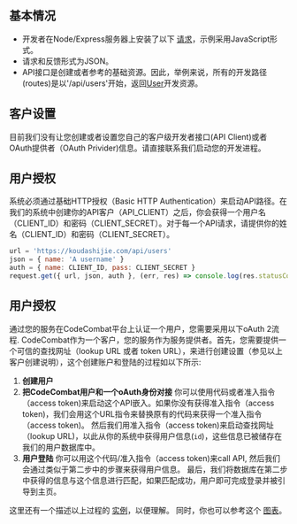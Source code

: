 ## 基本情况

* 开发者在Node/Express服务器上安装了以下 [请求](https://github.com/request/request)，示例采用JavaScript形式。   
* 请求和反馈形式为JSON。
* API接口是创建或者参考的基础资源。因此，举例来说，所有的开发路径(routes)是以'/api/users'开始，返回[User](#users)开发资源。

 ## 客户设置
目前我们没有让您创建或者设置您自己的客户级开发者接口(API Client)或者OAuth提供者（OAuth Privider)信息。请直接联系我们启动您的开发进程。
    
## 用户授权
系统必须通过基础HTTP授权（Basic HTTP Authentication）来启动API路径。在我们的系统中创建你的API客户（API_CLIENT）之后，你会获得一个用户名（CLIENT_ID）和密码（CLIENT_SECRET）。对于每一个API请求，请提供你的姓名（CLIENT_ID）和密码（CLIENT_SECRET）。
    
```javascript
url = 'https://koudashijie.com/api/users'
json = { name: 'A username' }
auth = { name: CLIENT_ID, pass: CLIENT_SECRET }
request.get({ url, json, auth }, (err, res) => console.log(res.statusCode, res.body))
```

## 用户授权
通过您的服务在CodeCombat平台上认证一个用户，您需要采用以下oAuth 2流程. CodeCombat作为一个客户，您的服务作为服务提供者。首先，您需要提供一个可信的查找网址（lookup URL 或者 token URL），来进行创建设置（参见以上客户创建说明），这个创建账户和登陆的过程如以下所示:

1. **创建用户**
2. **把CodeCombat用户和一个oAuth身份对接** 
        你可以使用代码或者准入指令（access token)来启动这个API嵌入。如果你没有获得准入指令（access token)，我们会用这个URL指令来替换原有的代码来获得一个准入指令（access token)。
        然后我们用准入指令（access token)来启动查找网址（lookup URL)，以此从你的系统中获得用户信息(`id`)，这些信息已被储存在我们的用户数据库中。
3. **用户登陆** 
        你可以用这个代码/准入指令（access token)来call API, 然后我们会通过类似于第二步中的步骤来获得用户信息。
        最后，我们将数据库在第二步中获得的信息与这个信息进行匹配，如果匹配成功，用户即可完成登录并被引导到主页。

这里还有一个描述以上过程的 [实例](https://s3.amazonaws.com/files.codecombat.com/codecombat_oauth_example.tar.gz)，以便理解。 同时，你也可以参考这个 [图表](https://s3.amazonaws.com/files.codecombat.com/Example_OAuth_Flow.png)。
